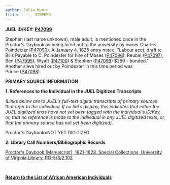 ```yaml
---
author: Julia Munro
title: ----, STEPHEN
---
```

**JUEL ID/KEY: [P47099](http://juel.iath.virginia.edu/public_person?person=47099 "P47099")[  
](http://juel.iath.virginia.edu/public_person?person=47002 "P47002")**

Stephen (last name unknown), male adult, is mentioned once in the Proctor's Daybook as being hired out to the university by owner Charles Poindexter ([P47090](http://juel.iath.virginia.edu/public_person?person=47090 "P47090")[](http://juel.iath.virginia.edu/public_person?person=47093 "P47093")). A January 4, 1825 entry noted, "Labour acct. draft to Bills Payable to C. Poindexter for hire of Moses ([P47096](http://juel.iath.virginia.edu/public_person?person=47096 "P47096")), Reubin ([P47097](http://juel.iath.virginia.edu/public_person?person=47097 "P47097")), Ben ([P47095](http://juel.iath.virginia.edu/public_person?person=47095 "P47095")), Wyatt ([P47100](http://juel.iath.virginia.edu/public_person?person=47100 "P47100")) & Stephen ([P47099](http://juel.iath.virginia.edu/public_person?person=47099 "P47099")) $250 - bonded." Another slave hired out by Poindexter in this time period was Prince ([P47098](http://juel.iath.virginia.edu/public_person?person=47098 "P47098")).

**PRIMARY SOURCE INFORMATION** 

**1\. References to the Individual in the JUEL Digitized Transcripts**

_(Links below are to JUEL's full-text digital transcripts of primary sources that refer to the individual. If no links display, this indicates that either the JUEL digitized texts have not yet been tagged with the individual's ID/Key, or, that no reference is made to the individual in any JUEL digitized texts, or, that the primary source has not yet been digitized)._   

Proctor's Daybook=NOT YET DIGITIZED 

**2\. Library Call Numbers/Bibliographic Records**

[](http://search.lib.virginia.edu/catalog/u6371432)[Proctor's Daybook \[Manuscript\], 1821-1828. Special Collections, University of Virginia Library. RG-5/3/2.102](http://search.lib.virginia.edu/catalog/u6607353 "Proctor's Daybook")

 [](http://search.lib.virginia.edu/catalog/u6371432)

**[Return to the List of African American Individuals](http://juel.iath.virginia.edu/node/367 "Return to the List of African-American Individuals")**